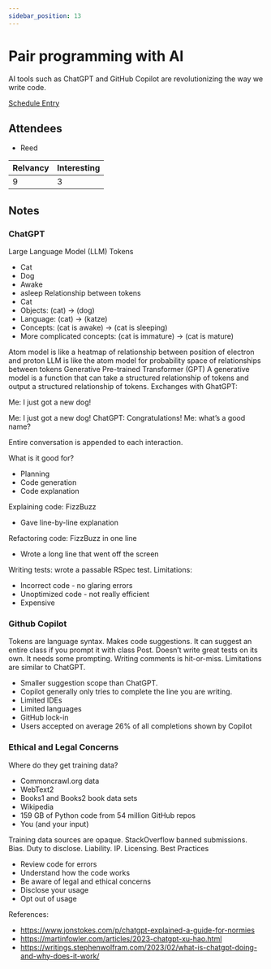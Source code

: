 ```yaml
---
sidebar_position: 13
---
```



# Pair programming with AI

AI tools such as ChatGPT and GitHub Copilot are revolutionizing the way we write code.

<Speaker
  name='Josh Puetz'
  position="Software Engineer - Donut"
  imageUrl='https://sessionize.com/image/e41b-400o400o2-7y95Y1ivfcG7kGrdSjx6GU.jpg'
/>

[Schedule Entry](https://railsconf2023.sessionize.com/session/452275)

## Attendees
* Reed

| Relvancy    | Interesting |
| ----------- | ----------- |
| 9           | 3           |

## Notes

### ChatGPT

Large Language Model (LLM)
Tokens
* Cat
* Dog
* Awake
* asleep
Relationship between tokens
* Cat
* Objects: (cat) -> (dog)
* Language: (cat) -> (katze)
* Concepts: (cat is awake) -> (cat is sleeping)
* More complicated concepts: (cat is immature) -> (cat is mature)

Atom model is like a heatmap of relationship between position of electron and proton
LLM is like the atom model for probability space of relationships between tokens
Generative Pre-trained Transformer (GPT)
A generative model is a function that can take a structured relationship of tokens and output a structured relationship of tokens.
Exchanges with GhatGPT:

Me: I just got a new dog!

Me: I just got a new dog!
ChatGPT: Congratulations!
Me: what’s a good name?

Entire conversation is appended to each interaction.

What is it good for?
* Planning
* Code generation
* Code explanation

Explaining code: FizzBuzz
* Gave line-by-line explanation

Refactoring code: FizzBuzz in one line
* Wrote a long line that went off the screen

Writing tests: wrote a passable RSpec test.
Limitations:
* Incorrect code - no glaring errors
* Unoptimized code - not really efficient
* Expensive

### Github Copilot

Tokens are language syntax. Makes code suggestions. It can suggest an entire class if you prompt it with class Post. Doesn’t write great tests on its own. It needs some prompting.
Writing comments is hit-or-miss.
Limitations are similar to ChatGPT.
* Smaller suggestion scope than ChatGPT.
* Copilot generally only tries to complete the line you are writing.
* Limited IDEs
* Limited languages
* GitHub lock-in
* Users accepted on average 26% of all completions shown by Copilot

### Ethical and Legal Concerns

Where do they get training data?
* Commoncrawl.org data
* WebText2
* Books1 and Books2 book data sets
* Wikipedia
* 159 GB of Python code from 54 million GitHub repos
* You (and your input)

Training data sources are opaque. StackOverflow banned submissions. Bias.
Duty to disclose. Liability. IP. Licensing.
Best Practices
* Review code for errors
* Understand how the code works
* Be aware of legal and ethical concerns
* Disclose your usage
* Opt out of usage

References:
* https://www.jonstokes.com/p/chatgpt-explained-a-guide-for-normies
* https://martinfowler.com/articles/2023-chatgpt-xu-hao.html
* https://writings.stephenwolfram.com/2023/02/what-is-chatgpt-doing-and-why-does-it-work/
